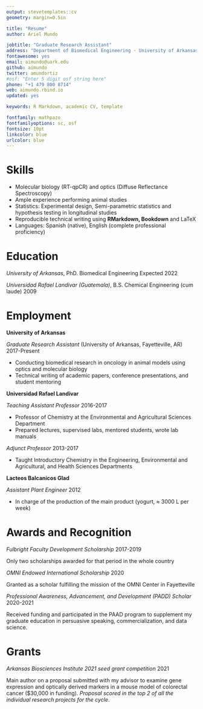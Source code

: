 ```yaml
---
output: stevetemplates::cv
geometry: margin=0.5in

title: "Resume"
author: Ariel Mundo

jobtitle: "Graduate Research Assistant"
address: "Department of Biomedical Engineering · University of Arkansas · Fayetteville, AR"
fontawesome: yes
email: aimundo@uark.edu
github: aimundo
twitter: amundortiz
#osf: "Enter 5 digit osf string here"
phone: "+1 479 800 8714"
web: aimundo.rbind.io
updated: yes

keywords: R Markdown, academic CV, template

fontfamily: mathpazo
fontfamilyoptions: sc, osf
fontsize: 10pt
linkcolor: blue
urlcolor: blue
---
```

# Skills

- Molecular biology (RT-qpCR) and optics (Diffuse Reflectance Spectroscopy)
- Ample experience performing animal studies
- Statistics: Experimental design, Semi-parametric statistics and hypothesis testing in longitudinal studies
- Reproducible technical writing using **RMarkdown, Bookdown** and LaTeX
- Languages: Spanish (native), English (complete professional proficiency)

# Education

*University of Arkansas*, PhD. Biomedical Engineering \hfill Expected 2022

*Universidad Rafael Landivar (Guatemala)*, B.S. Chemical Engineering (cum laude) \hfill 2009

# Employment

**University of Arkansas**

_Graduate Research Assistant_ (University of Arkansas, Fayetteville, AR) \hfill 2017-Present

- Conducting biomedical research in oncology in animal models using optics and molecular biology
- Technical writing of academic papers, conference presentations, and student mentoring

**Universidad Rafael Landivar**

_Teaching Assistant Professor_  \hfill 2016-2017

- Professor of Chemistry at the Environmental and Agricultural Sciences Department
- Prepared lectures, supervised labs, mentored students, wrote lab manuals

_Adjunct Professor_ \hfill 2013-2017

- Taught Introductory Chemistry in the Engineering, Environmental and Agricultural, and Health Sciences Departments

**Lacteos Balcanicos Glad**

_Assistant Plant Engineer_ \hfill 2012

- In charge of the production of the main product (yogurt, $\approx$ 3000 L per week)

# Awards and Recognition

_Fulbright Faculty Development Scholarship_ \hfill 2017-2019

Only two scholarships awarded for that period in the whole country

_OMNI Endowed International Scholarship_ \hfill 2020

Granted as a scholar fulfilling the mission of the OMNI Center in Fayetteville

 _Professional Awareness, Advancement, and Development (PADD) Scholar_ \hfill 2020-2021
 
 Received funding and participated in the PAAD program to supplement my graduate education in persuasive speaking, commercialization, and data science.

# Grants

_Arkansas Biosciences Institute 2021 seed grant competition _ \hfill 2021

Main author on a proposal submitted with my advisor to examine gene expression and optically derived markers in a mouse model of colorectal cancer ($30,000 in funding). _Proposal scored in the top 2 of all the individual research projects for the cycle_.


